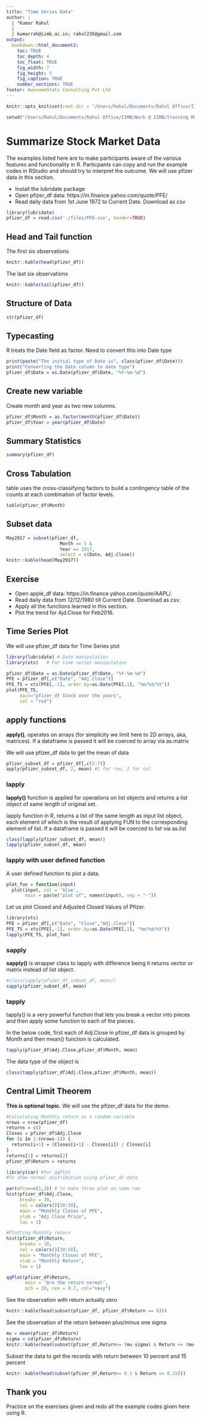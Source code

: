 ```yaml
---
title: "Time Series Data"
author: |
  | "Kumar Rahul
  |
  | kumarrah@iimb.ac.in; rahul235@gmail.com
output:
  bookdown::html_document2:
    toc: TRUE 
    toc_depth: 4
    toc_float: TRUE
    fig_width: 7
    fig_height: 5
    fig_caption: TRUE
    number_sections: TRUE
footer: AwesomeStats Consulting Pvt Ltd
---
```


```r
knitr::opts_knit$set(root.dir = "/Users/Rahul/Documents/Rahul Office/IIMB/Work @ IIMB/Training Material/Concepts/R/R_Programming")

setwd("/Users/Rahul/Documents/Rahul Office/IIMB/Work @ IIMB/Training Material/Concepts/R/R_Programming")
```

# Summarize Stock Market Data

The examples listed here are to make participants aware of the various features and functionality in R. Particpants can copy and run the example codes in RStudio and should try to interpret the outcome. We will use pfizer data in this section.

* Install the lubridate package
* Open pfizer_df data: https://in.finance.yahoo.com/quote/PFE/
* Read daily data from 1st June 1972 to Current Date. Download as csv

```r
library(lubridate)
pfizer_df = read.csv('./files/PFE.csv', header=TRUE)
```

## Head and Tail function

The first six observations
```r
knitr::kable(head(pfizer_df))
```

The last six observations
```r
knitr::kable(tail(pfizer_df))
```

## Structure of Data
```r
str(pfizer_df)
```

## Typecasting

R treats the Date field as factor. Need to convert this into Date type
```r
print(paste("The initial type of Date is", class(pfizer_df$Date)))
print("Converting the Date column to date type")
pfizer_df$Date = as.Date(pfizer_df$Date, "%Y-%m-%d")
```

## Create new variable

Create month and year as two new columns.
```r
pfizer_df$Month = as.factor(month(pfizer_df$Date))
pfizer_df$Year = year(pfizer_df$Date)
```

## Summary Statistics
```r
summary(pfizer_df)
```

## Cross Tabulation

table uses the cross-classifying factors to build a contingency table of the counts at each combination of factor levels.
```r
table(pfizer_df$Month)
```

## Subset data
```r
May2017 = subset(pfizer_df,
                    Month == 5 & 
                    Year == 2017,
                    select = c(Date, Adj.Close))
knitr::kable(head(May2017))
```

## Exercise

* Open apple_df data: https://in.finance.yahoo.com/quote/AAPL/.
* Read daily data from 12/12/1980 till Current Date. Download as csv.
* Apply all the functions learned in this section.
* Plot the trend for Ajd.Close for Feb2016.

## Time Series Plot

We will use pfizer_df data for Time Series plot
```r
library(lubridate) # Date manipulation
library(xts)   # For time series manipulation

pfizer_df$Date = as.Date(pfizer_df$Date, "%Y-%m-%d")
PFE = pfizer_df[,c("Date", "Adj.Close")]
PFE_TS = xts(PFE[,-1], order.by=as.Date(PFE[,1], "%m/%d/%Y"))
plot(PFE_TS,
     main="pfizer_df Stock over the years",
     col = "red")
```


## apply functions

**apply()**, operates on arrays (for simplicity we limit here to 2D arrays, aka, matrices). If a dataframe is passed it will be coerced to array via as.matrix

We will use pfizer_df data to get the mean of data

```r
pfizer_subset_df = pfizer_df[,c(2:7)]
apply(pfizer_subset_df, 2, mean) #1 for row, 2 for col

```

### lapply

**lapply()** function is applied for operations on list objects and returns a list object of same length of original set.

lapply function in R, returns a list of the same length as input list object, each element of which is the result of applying FUN to the corresponding element of list. If a dataframe is passed it will be coerced to list via as.list

```r
class(lapply(pfizer_subset_df, mean))
lapply(pfizer_subset_df, mean)
```

### lapply with user defined function

A user defined function to plot a data.
```r
plot_fun = function(input)
  plot(input, col = 'blue',
       main = paste("plot of", names(input), sep = "-"))
```

Let us plot Closed and Adjusted Closed Values of Pfizer.
```r
library(xts)
PFE = pfizer_df[,c("Date", "Close","Adj.Close")]
PFE_TS = xts(PFE[,-1], order.by=as.Date(PFE[,1], "%m/%d/%Y"))
lapply(PFE_TS, plot_fun)
```

### sapply

**sapply()** is wrapper class to lapply with difference being it returns vector or matrix instead of list object.
```r
#class(sapply(pfizer_df_subset_df, mean))
sapply(pfizer_subset_df, mean)
```

### tapply

tapply() is a very powerful function that lets you break a vector into pieces and then apply some function to each of the pieces. 

In the below code, first each of Adj.Close in pfizer_df data is grouped by Month and then mean() function is calculated.

```r
tapply(pfizer_df$Adj.Close,pfizer_df$Month, mean)
```

The data type of the object is

```r
class(tapply(pfizer_df$Adj.Close,pfizer_df$Month, mean))
```

## Central Limit Theorem

**This is optional topic.** We will use the pfizer_df data for the demo.
```r
#Calculating Monthly return as a random variable
nrows = nrow(pfizer_df)
returns = c()
Closes = pfizer_df$Adj.Close
for (i in 1:(nrows-1)) {
  returns[i+1] = (Closes[i+1] - Closes[i]) / Closes[i]
}
returns[1] = returns[2]
pfizer_df$Return = returns
```


```r
library(car) #for qqPlot
#To show normal distribution using pfizer_df data

par(mfrow=c(1,3)) # to make three plot on same row
hist(pfizer_df$Adj.Close,
     breaks = 30,
     col = colors()[30:50],
     main = "Monthly Closes of PFE",
     xlab = "Adj Close Price",
     las = 1)

#Plotting Monthly return
hist(pfizer_df$Return,
     breaks = 30,
     col = colors()[30:50],
     main = "Monthly Closes of PFE",
     xlab = "Monthly Return",
     las = 1)

qqPlot(pfizer_df$Return,
       main = "Are the return normal",
       pch = 20, cex = 0.7, col="navy")
```

See the observation with return actually zero

```r
knitr::kable(head(subset(pfizer_df, pfizer_df$Return == 0)))
```

See the observation of the return between plus/minus one sigma

```r
mu = mean(pfizer_df$Return)
sigma = sd(pfizer_df$Return)
knitr::kable(head(subset(pfizer_df,Return>= (mu-sigma) & Return <= (mu+sigma))))
```

Subset the data to get the records with return between 10 percent and 15 percent
```r
knitr::kable(head(subset(pfizer_df,Return>= 0.1 & Return <= 0.15)))
```


## Thank you

Practice on the exercises given and redo all the example codes given here using R.
